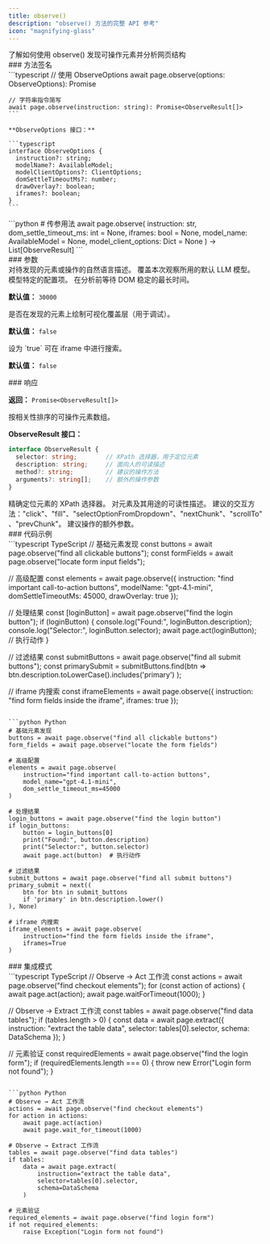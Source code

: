 ```yaml
---
title: observe()
description: "observe() 方法的完整 API 参考"
icon: "magnifying-glass"
---
```


<CardGroup cols={1}>
  <Card title="Observe" icon="magnifying-glass" href="/zh/basics/observe">
    了解如何使用 observe() 发现可操作元素并分析网页结构
  </Card>
</CardGroup>

<div id="method-signatures">
  ### 方法签名
</div>

<Tabs>
  <Tab title="TypeScript">
    ```typescript
    // 使用 ObserveOptions
    await page.observe(options: ObserveOptions): Promise<ObserveResult[]>

    // 字符串指令简写
    await page.observe(instruction: string): Promise<ObserveResult[]>
    ```

    **ObserveOptions 接口：**

    ```typescript
    interface ObserveOptions {
      instruction?: string;
      modelName?: AvailableModel;
      modelClientOptions?: ClientOptions;
      domSettleTimeoutMs?: number;
      drawOverlay?: boolean;
      iframes?: boolean;
    }
    ```
  </Tab>

  <Tab title="Python">
    ```python
    # 传参用法
    await page.observe(
        instruction: str,
        dom_settle_timeout_ms: int = None,
        iframes: bool = None,
        model_name: AvailableModel = None,
        model_client_options: Dict = None
    ) -> List[ObserveResult]
    ```
  </Tab>
</Tabs>

<div id="parameters">
  ### 参数
</div>

<ParamField path="instruction" type="string" optional>
  对待发现的元素或操作的自然语言描述。
</ParamField>

<ParamField path="modelName" type="AvailableModel" optional>
  覆盖本次观察所用的默认 LLM 模型。
</ParamField>

<ParamField path="modelClientOptions" type="ClientOptions" optional>
  模型特定的配置项。
</ParamField>

<ParamField path="domSettleTimeoutMs" type="number" optional>
  在分析前等待 DOM 稳定的最长时间。

  **默认值：** `30000`
</ParamField>

<ParamField path="drawOverlay" type="boolean" optional>
  是否在发现的元素上绘制可视化覆盖层（用于调试）。

  **默认值：** `false`
</ParamField>

<ParamField path="iframes" type="boolean" optional>
  设为 `true` 可在 iframe 中进行搜索。

  **默认值：** `false`
</ParamField>

<div id="response">
  ### 响应
</div>

**返回：** `Promise<ObserveResult[]>`

按相关性排序的可操作元素数组。

**ObserveResult 接口：**

```typescript
interface ObserveResult {
  selector: string;        // XPath 选择器，用于定位元素
  description: string;     // 面向人的可读描述
  method?: string;         // 建议的操作方法
  arguments?: string[];    // 额外的操作参数
}
```

<ParamField path="selector" type="string">
  精确定位元素的 XPath 选择器。
</ParamField>

<ParamField path="description" type="string">
  对元素及其用途的可读性描述。
</ParamField>

<ParamField path="method" type="string" optional>
  建议的交互方法："click"、"fill"、"selectOptionFromDropdown"、"nextChunk"、"scrollTo"、"prevChunk"。
</ParamField>

<ParamField path="arguments" type="string[]" optional>
  建议操作的额外参数。
</ParamField>

<div id="code-examples">
  ### 代码示例
</div>

<CodeGroup>
  ```typescript TypeScript
  // 基础元素发现
  const buttons = await page.observe("find all clickable buttons");
  const formFields = await page.observe("locate form input fields");

  // 高级配置
  const elements = await page.observe({
    instruction: "find important call-to-action buttons",
    modelName: "gpt-4.1-mini",
    domSettleTimeoutMs: 45000,
    drawOverlay: true
  });

  // 处理结果
  const [loginButton] = await page.observe("find the login button");
  if (loginButton) {
    console.log("Found:", loginButton.description);
    console.log("Selector:", loginButton.selector);
    await page.act(loginButton); // 执行动作
  }

  // 过滤结果
  const submitButtons = await page.observe("find all submit buttons");
  const primarySubmit = submitButtons.find(btn => 
    btn.description.toLowerCase().includes('primary')
  );

  // iframe 内搜索
  const iframeElements = await page.observe({
    instruction: "find form fields inside the iframe",
    iframes: true
  });
  ```

  ```python Python
  # 基础元素发现
  buttons = await page.observe("find all clickable buttons")
  form_fields = await page.observe("locate the form fields")

  # 高级配置  
  elements = await page.observe(
      instruction="find important call-to-action buttons",
      model_name="gpt-4.1-mini",
      dom_settle_timeout_ms=45000
  )

  # 处理结果
  login_buttons = await page.observe("find the login button")
  if login_buttons:
      button = login_buttons[0]
      print("Found:", button.description)
      print("Selector:", button.selector)
      await page.act(button)  # 执行动作

  # 过滤结果
  submit_buttons = await page.observe("find all submit buttons")
  primary_submit = next((
      btn for btn in submit_buttons 
      if 'primary' in btn.description.lower()
  ), None)

  # iframe 内搜索
  iframe_elements = await page.observe(
      instruction="find the form fields inside the iframe",
      iframes=True
  )
  ```
</CodeGroup>

<div id="integration-patterns">
  ### 集成模式
</div>

<CodeGroup>
  ```typescript TypeScript
  // Observe → Act 工作流
  const actions = await page.observe("find checkout elements");
  for (const action of actions) {
    await page.act(action);
    await page.waitForTimeout(1000);
  }

  // Observe → Extract 工作流
  const tables = await page.observe("find data tables");
  if (tables.length > 0) {
    const data = await page.extract({
      instruction: "extract the table data",
      selector: tables[0].selector,
      schema: DataSchema
    });
  }

  // 元素验证
  const requiredElements = await page.observe("find the login form");
  if (requiredElements.length === 0) {
    throw new Error("Login form not found");
  }
  ```

  ```python Python
  # Observe → Act 工作流  
  actions = await page.observe("find checkout elements")
  for action in actions:
      await page.act(action)
      await page.wait_for_timeout(1000)

  # Observe → Extract 工作流
  tables = await page.observe("find data tables")
  if tables:
      data = await page.extract(
          instruction="extract the table data",
          selector=tables[0].selector,
          schema=DataSchema
      )

  # 元素验证
  required_elements = await page.observe("find login form")
  if not required_elements:
      raise Exception("Login form not found")
  ```
</CodeGroup>